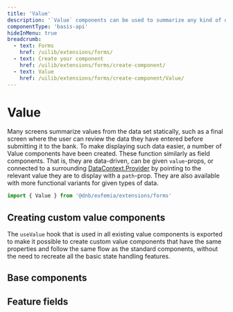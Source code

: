```yaml
---
title: 'Value'
description: '`Value` components can be used to summarize any kind of data.'
componentType: 'basis-api'
hideInMenu: true
breadcrumb:
  - text: Forms
    href: /uilib/extensions/forms/
  - text: Create your component
    href: /uilib/extensions/forms/create-component/
  - text: Value
    href: /uilib/extensions/forms/create-component/Value/
---
```



# Value

Many screens summarize values from the data set statically, such as a final screen where the user can review the data they have entered before submitting it to the bank. To make displaying such data easier, a number of Value components have been created. These function similarly as field components. That is, they are data-driven, can be given `value`-props, or connected to a surrounding [DataContext.Provider](/uilib/extensions/forms/DataContext/Provider) by pointing to the relevant value they are to display with a `path`-prop. They are also available with more functional variants for given types of data.

```jsx
import { Value } from '@dnb/eufemia/extensions/forms'
```

## Creating custom value components

The `useValue` hook that is used in all existing value components is exported to make it possible to create custom value components that have the same properties and follow the same flow as the standard components, without the need to recreate all the basic state handling features.

## Base components

<ListBaseValueComponents />

## Feature fields

<ListFeatureValueComponents />
